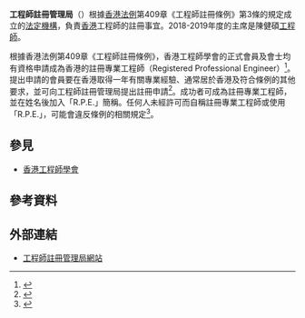 '''工程師註冊管理局'''（{{lang-en|'''Engineers Registration Board'''}}）根據[[香港法例|香港法例]]第409章《工程師註冊條例》第3條的規定成立的[[香港法定機構|法定機構]]，負責[[香港|香港]]工程師的註冊事宜。2018-2019年度的主席是陳健碩[[工程師|工程師]]。

根據香港法例第409章《工程師註冊條例》，香港工程師學會的正式會員及會士均有資格申請成為香港的註冊專業工程師（Registered Professional Engineer）<ref>{{Cite web|url=https://www.elegislation.gov.hk/hk/cap409|title=香港法例第409章《工程師註冊條例》|accessdate=2019-01-26|author=|date=1990-05-04|publisher=香港立法局|archive-date=2021-12-24|archive-url=https://web.archive.org/web/20211224124733/https://www.elegislation.gov.hk/hk/cap409}}</ref>。提出申請的會員要在香港取得一年有關專業經驗、通常居於香港及符合條例的其他要求，並可向工程師註冊管理局提出註冊申請<ref>{{Cite web|url=http://www.erb.org.hk/notestoapplicants.htm|title=Registration of Registered Professional Engineer (Discipline) Notes to Applicants|accessdate=2019-01-26|author=|date=|publisher=Engineers Registration Board|language=en|archive-url=https://web.archive.org/web/20180831104126/http://erb.org.hk/notestoapplicants.htm|archive-date=2018-08-31|dead-url=no}}</ref>。成功者可成為註冊專業工程師，並在姓名後加入「R.P.E.」簡稱。任何人未經許可而自稱註冊專業工程師或使用「R.P.E.」，可能會違反條例的相關規定<ref>{{Cite news|url=https://hk.news.yahoo.com/%E5%86%92%E5%88%A5%E4%BA%BA%E8%BA%AB%E5%88%86-%E9%9A%A8%E6%99%82%E8%A6%81%E5%9D%90%E7%9B%A3-221108197.html|title=冒別人身分 隨時要坐監|author=|date=2017-05-17|work=|accessdate=2019-01-26|newspaper=星島日報|archive-date=2020-06-08|archive-url=https://web.archive.org/web/20200608013256/https://hk.news.yahoo.com/%E5%86%92%E5%88%A5%E4%BA%BA%E8%BA%AB%E5%88%86-%E9%9A%A8%E6%99%82%E8%A6%81%E5%9D%90%E7%9B%A3-221108197.html|dead-url=no}}</ref>。

==參見==
* [[香港工程師學會|香港工程師學會]]

==參考資料==
{{reflist}}

==外部連結==
* [http://www.erb.org.hk/ 工程師註冊管理局網站] {{Wayback|url=http://www.erb.org.hk/ |date=20200705113238 }}

{{香港公營機構}}
{{香港政府或政治小作品}}